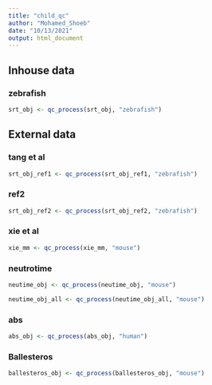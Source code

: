 ---
title: "child_qc"
author: "Mohamed_Shoeb"
date: "10/13/2021"
output: html_document
---

## Inhouse data {.tabset}
### zebrafish
```{r zebrafish_qc, cache=TRUE}
srt_obj <- qc_process(srt_obj, "zebrafish")
```

## External data {.tabset}
### tang et al
```{r ref1_qc, cache=TRUE}
srt_obj_ref1 <- qc_process(srt_obj_ref1, "zebrafish")

```
### ref2
```{r ref2_qc, cache=TRUE}
srt_obj_ref2 <- qc_process(srt_obj_ref2, "zebrafish")

```
### xie et al
```{r xie_qc, cache=TRUE}
xie_mm <- qc_process(xie_mm, "mouse")

```
### neutrotime
```{r neutrotime_qc, cache=TRUE}
neutime_obj <- qc_process(neutime_obj, "mouse")

```

```{r neutrotime_all_qc, cache=TRUE}
neutime_obj_all <- qc_process(neutime_obj_all, "mouse")

```
### abs
```{r abs_qc, cache=TRUE}
abs_obj <- qc_process(abs_obj, "human")

```
### Ballesteros
```{r Ballesteros_qc, cache=TRUE}
ballesteros_obj <- qc_process(ballesteros_obj, "mouse")

```
